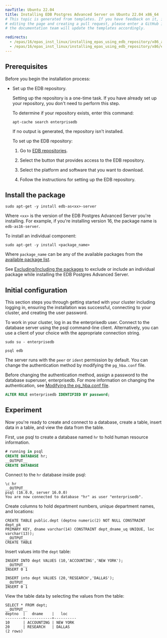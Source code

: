 ```yaml
---
navTitle: Ubuntu 22.04
title: Installing EDB Postgres Advanced Server on Ubuntu 22.04 x86_64
# This topic is generated from templates. If you have feedback on it, instead of
# editing the page and creating a pull request, please enter a GitHub issue and
# the documentation team will update the templates accordingly.

redirects:
  - /epas/16/epas_inst_linux/installing_epas_using_edb_repository/x86_amd64/epas_ubuntu22_x86
  - /epas/16/epas_inst_linux/installing_epas_using_edb_repository/x86/epas_ubuntu22_x86
---
```


## Prerequisites

Before you begin the installation process:

- Set up the EDB repository.

  Setting up the repository is a one-time task. If you have already set up your repository, you don't need to perform this step.

  To determine if your repository exists, enter this command:

  `apt-cache search enterprisedb`

  If no output is generated, the repository isn't installed.

  To set up the EDB repository:

  1. Go to [EDB repositories](https://www.enterprisedb.com/repos-downloads).

  1. Select the button that provides access to the EDB repository.

  1. Select the platform and software that you want to download.

  1. Follow the instructions for setting up the EDB repository.

## Install the package

```shell
sudo apt-get -y install edb-as<xx>-server
```

Where `<xx>` is the version of the EDB Postgres Advanced Server you're installing. For example, if you're installing version 16, the package name is `edb-as16-server`.

To install an individual component:

```shell
sudo apt-get -y install <package_name>
```

Where `package_name` can be any of the available packages from the [available package list](/epas/16/installing/linux_install_details/rpm_packages/).

See [Excluding/Including the packages](/epas/16/installing/linux_install_details/managing_an_advanced_server_installation/exclude_include_packages/) to exclude or include an individual package while installing the EDB Postgres Advanced Server.

## Initial configuration

This section steps you through getting started with your cluster including logging in, ensuring the installation was successful, connecting to your cluster, and creating the user password.

To work in your cluster, log in as the enterprisedb user. Connect to the database server using the psql command-line client. Alternatively, you can use a client of your choice with the appropriate connection string.

```shell
sudo su - enterprisedb

psql edb
```

The server runs with the `peer` or `ident` permission by default. You can change the authentication method by modifying the `pg_hba.conf` file.

Before changing the authentication method, assign a password to the database superuser, enterprisedb. For more information on changing the authentication, see [Modifying the pg_hba.conf file](../../database_administration/01_configuration_parameters/01_setting_new_parameters/#modifying-the-pg_hbaconf-file).

```sql
ALTER ROLE enterprisedb IDENTIFIED BY password;
```

## Experiment

Now you're ready to create and connect to a database, create a table, insert data in a table, and view the data from the table.

First, use psql to create a database named `hr` to hold human resource information.

```sql
# running in psql
CREATE DATABASE hr;
__OUTPUT__
CREATE DATABASE
```

Connect to the `hr` database inside psql:

```
\c hr
__OUTPUT__
psql (16.0.0, server 16.0.0)
You are now connected to database "hr" as user "enterprisedb".
```

Create columns to hold department numbers, unique department names, and locations:

```
CREATE TABLE public.dept (deptno numeric(2) NOT NULL CONSTRAINT dept_pk
PRIMARY KEY, dname varchar(14) CONSTRAINT dept_dname_uq UNIQUE, loc
varchar(13));
__OUTPUT__
CREATE TABLE
```

Insert values into the `dept` table:

```
INSERT INTO dept VALUES (10,'ACCOUNTING','NEW YORK');
__OUTPUT__
INSERT 0 1
```

```
INSERT into dept VALUES (20,'RESEARCH','DALLAS');
__OUTPUT__
INSERT 0 1
```

View the table data by selecting the values from the table:

```
SELECT * FROM dept;
__OUTPUT__
deptno  |   dname    |   loc
--------+------------+----------
10      | ACCOUNTING | NEW YORK
20      | RESEARCH   | DALLAS
(2 rows)
```
